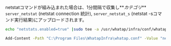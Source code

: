 netstatコマンドが組み込まれた場合は、1分間隔で収集し**_カテゴリ_** `server_netstat` (netstat connection 統計), `server_netstat_s` (netstat -sコマンド実行結果)にアップロードされます。

<Tabs>
<TabItem value="lxs" label="Linux Shell">

```bash title=SH
echo "netstats.enabled=true" |sudo tee -a /usr/whatap/infra/conf/whatap.conf
```

</TabItem>
<TabItem value="wps" label="Windows Powershell">

```bash title=SH
Add-Content -Path "C:\Program Files\WhatapInfra\whatap.conf" -Value "netstats.enabled=true"
```

</TabItem>
</Tabs>
